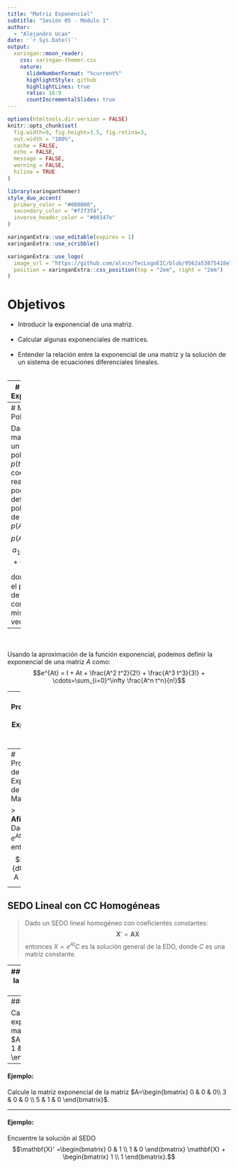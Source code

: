 ```yaml
---
title: "Matriz Exponencial"
subtitle: "Sesión 05 - Módulo 1"  
author: 
  - "Alejandro Ucan"
date: '`r Sys.Date()`'
output:
  xaringan::moon_reader:
    css: xaringan-themer.css
    nature:
      slideNumberFormat: "%current%"
      highlightStyle: github
      highlightLines: true
      ratio: 16:9
      countIncrementalSlides: true
---
```


```r
options(htmltools.dir.version = FALSE)
knitr::opts_chunk$set(
  fig.width=9, fig.height=3.5, fig.retina=3,
  out.width = "100%",
  cache = FALSE,
  echo = FALSE,
  message = FALSE, 
  warning = FALSE,
  hiline = TRUE
)
```

```r
library(xaringanthemer)
style_duo_accent(
  primary_color = "#000080",
  secondary_color = "#f2f3f4",
  inverse_header_color = "#00147e"
)
```

```r
xaringanExtra::use_editable(expires = 1)
xaringanExtra::use_scribble()
```

```r
xaringanExtra::use_logo(
  image_url = "https://github.com/alxcn/TecLogoEIC/blob/9562a53875418e749a296c85808a19c85fc4be74/IngenieriaCiencias_Horizontal_RGB.png",
  position = xaringanExtra::css_position(top = "2em", right = "2em")
)
```
# Objetivos 

* Introducir la exponencial de una matriz. <br/><br/>
* Calcular algunas exponenciales de matrices. <br/><br/>
* Entender la relación entre la exponencial de una matriz y la solución de un sistema de ecuaciones diferenciales lineales. <br/><br/>

---
# Función Exponencial

De cálculo de una variable sabemos que la función exponencial se puede aproximar (usando derivadas) mediante:
$$e^x \approx 1 + x + \frac{x^2}{2!} + \frac{x^3}{3!} + \cdots O(x^{n+1})$$

lo cual converge cuando tomamos una serie infinita de términos: $$e^x = \sum_{n=0}^{\infty} \frac{x^n}{n!}$$

---
# Matrices y Polinomios:

Dada una matrix $A$ y un un polinomio $p(t)$ de coeficientes reales, podemos definir el polinomio de la matriz $p(A)$ como:
$$p(A) = a_0 I + a_1 A + a_2 A^2 + \cdots + a_n A^n$$ donde $A^k$ es el producto de $A$ consigo misma $k$ veces.

--
<br/><br/>
Usando la aproximación de la función exponencial, podemos definir la exponencial de una matriz $A$ como:
$$e^{At} = I + At + \frac{A^2 t^2}{2!} + \frac{A^3 t^3}{3!} + \cdots=\sum_{i=0}^\infty \frac{A^n t^n}{n!}$$

---
# Propiedades de la Exponencial de una Matriz

> **Teorema:** La matriz exponencial $e^{At}$ de una matriz $A$ converge para cualquier matriz $A$ y cualquier número real $t$.

#### Ejemplo:

Dada la matriz $A=\begin{bmatrix} 3 & 0 \\ 0 & -2 \end{bmatrix}$, calcular $e^{At}$ y verificar su convergencia.

---
# Propiedades de la Exponencial de una Matriz

> **Afirmación:** Dada $A$ y $e^{At},$ entonces $$\frac{d}{dt} e^{At} = A e^{At}.$$

---
## SEDO Lineal con CC Homogéneas

> Dado un SEDO lineal homogéneo con coeficientes constantes: $$\mathbf{X}'=\mathbf{A}\mathbf{X}$$ entonces $X=e^{At}C$ es la solución general de la EDO, donde $C$ es una matriz constante. 

---
## ¿Cómo calcular la exponencial de una matriz?

Usemos la transformada de Laplace para calcular la exponencial de una matriz $A$: $$\mathbf{X}  '=\mathbf{A}\mathbf{X}\quad \mathbf{X}(0)=\mathbf{I}$$

Aplicando Laplace obtenemos $$s \mathbf{x} (s)-\mathbf{I}=\mathbf{A} \mathbf{x} (s)$$

---
#### Ejemplo:

Calcule la matriz exponencial de la matriz $A=\begin{bmatrix} 1 & -1 \\ 2 & -2 \end{bmatrix}$.

---
#### Ejemplo:

Calcule la matriz exponencial de la matriz $A=\begin{bmatrix} 0 & 0 & 0\\ 3 & 0 & 0 \\ 5 & 1 & 0  \end{bmatrix}$.

---
#### Ejemplo:

Encuentre la solución al SEDO $$\mathbf{X}' =\begin{bmatrix} 0 & 1 \\ 1 & 0 \end{bmatrix} \mathbf{X} + \begin{bmatrix} 1 \\ 1 \end{bmatrix}.$$ 
